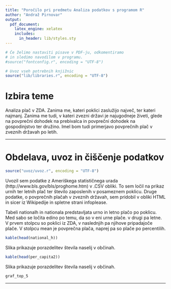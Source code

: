 ```yaml
---
title: "Poročilo pri predmetu Analiza podatkov s programom R"
author: "Andraž Pirnovar"
output:
  pdf_document:
    latex_engine: xelatex
    includes:
      in_header: lib/styles.sty
---
```


```r
# Če želimo nastaviti pisave v PDF-ju, odkomentiramo
# in sledimo navodilom v programu.
#source("fontconfig.r", encoding = "UTF-8")

# Uvoz vseh potrebnih knjižnic
source("lib/libraries.r", encoding = "UTF-8")
```

# Izbira teme

Analiza plač v ZDA. Zanima me, kateri poklici zaslužijo največ, ter kateri najmanj. Zanima me tudi, v kateri zvezni državi je najugodneje živeti, glede na povprečni dohodek na prebivalca in povprečni dohodek na gospodinjstvo ter družino. Imel bom tudi primerjavo povprečnih plač v zveznih državah po letih.

***

# Obdelava, uvoz in čiščenje podatkov

```r
source("uvoz/uvoz.r", encoding = "UTF-8")
```

Uvozil sem podatke z Ameriškega statističnega urada (http://www.bls.gov/bls/proghome.htm) v .CSV obliki. To sem ločil na prikaz urnih ter letnih plač ter število zaposlenih v posameznem poklicu.
Druge podatke, o povprečnih plačah v zveznih državah, sem pridobil v obliki HTML in sicer iz Wikipedije in spletne strani infoplease.

Tabeli nationalh in nationala predstavljata urno in letno plačo po poklicu. Med sabo se ločita edino po temu, da so v eni urne plače. v drugi pa letne. V prvem stolpcu so poklici iz ZDA, v naslednjih pa njihove pripadajoče plače. V stolpcu mean je povprečna plača, naprej pa so plače po percentilih.

```r
kable(head(national_h))
```

Slika \ref{fig:lineplot} prikazuje porazdelitev števila naselij v občinah.

```r
kable(head(per_capita2))
```

Slika \ref{fig:lineplot} prikazuje porazdelitev števila naselij v občinah.

```r

graf_top_5

```

***
